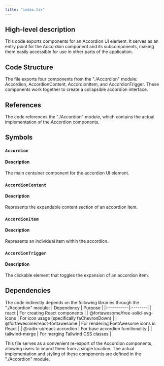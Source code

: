 ```yaml
---
title: "index.tsx"
---
```


## High-level description
This code exports components for an Accordion UI element. It serves as an entry point for the Accordion component and its subcomponents, making them easily accessible for use in other parts of the application.

## Code Structure
The file exports four components from the "./Accordion" module: Accordion, AccordionContent, AccordionItem, and AccordionTrigger. These components work together to create a collapsible accordion interface.

## References
The code references the "./Accordion" module, which contains the actual implementation of the Accordion components.

## Symbols

### `Accordion`
#### Description
The main container component for the accordion UI element.

### `AccordionContent`
#### Description
Represents the expandable content section of an accordion item.

### `AccordionItem`
#### Description
Represents an individual item within the accordion.

### `AccordionTrigger`
#### Description
The clickable element that toggles the expansion of an accordion item.

## Dependencies
The code indirectly depends on the following libraries through the "./Accordion" module:
| Dependency | Purpose |
|:-----------|:--------|
| react | For creating React components |
| @fortawesome/free-solid-svg-icons | For icon usage (specifically faChevronDown) |
| @fortawesome/react-fontawesome | For rendering FontAwesome icons in React |
| @radix-ui/react-accordion | For base accordion functionality |
| tailwind-merge | For merging Tailwind CSS classes |

This file serves as a convenient re-export of the Accordion components, allowing users to import them from a single location. The actual implementation and styling of these components are defined in the "./Accordion" module.